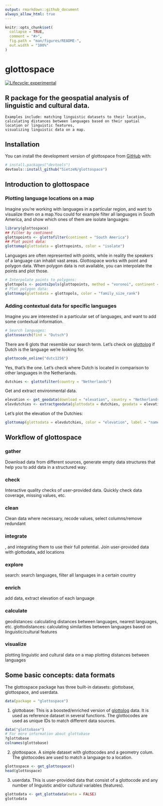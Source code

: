 ```yaml
---
output: rmarkdown::github_document
always_allow_html: true
---
```


<!-- README.md is generated from README.Rmd. Please edit that file -->

```r
knitr::opts_chunk$set(
  collapse = TRUE,
  comment = "#>",
  fig.path = "man/figures/README-",
  out.width = "100%"
)
```



# glottospace

<!-- badges: start -->
[![Lifecycle: experimental](https://img.shields.io/badge/lifecycle-experimental-orange.svg)](https://lifecycle.r-lib.org/articles/stages.html#experimental)
<!-- badges: end -->

## R package for the geospatial analysis of linguistic and cultural data. 
    Examples include: matching linguistic datasets to their location, 
    calculating distances between languages based on their spatial location or linguistic features, 
    visualizing linguistic data on a map.

## Installation

You can install the development version of glottospace from [GitHub](https://github.com/) with:

``` r
# install.packages("devtools")
devtools::install_github("SietzeN/glottospace")
```
## Introduction to glottospace

### Plotting language locations on a map
Imagine you're working with languages in a particular region, and want to visualize them on a map.You could for example filter all languages in South America, and show which ones of them are isolate languages:

```r
library(glottospace)
## Filter by continent
glottopoints <- glottofilter(continent = "South America")
## Plot point data:
glottomap(glottodata = glottopoints, color = "isolate")
```

Languages are often represented with points, while in reality the speakers of a language can inhabit vast areas. Glottospace works with point and polygon data. When polygon data is not available, you can interpolate the points and plot those. 

```r
# Interpolate points to polygons:
glottopols <- points2pols(glottopoints, method = "voronoi", continent = "South America")
# Plot polygon data:
glottomap(glottodata = glottopols, color = "family_size_rank")

```

### Adding contextual data for specific languages

Imagine you are interested in a particular set of languages, and want to add some contextual information.

```r
# Search languages:
glottosearch(find = "Dutsch")
```

There are 6 glots that resemble our search term. Let's check on [glottolog](https://glottolog.org/) if Dutch is the language we're looking for.

```r
glottocode_online("dutc1256")
```

Yes, that's the one. Let's check where Dutch is located in comparison to other languages in the Netherlands. 
```r
dutchies <- glottofilter(country = "Netherlands")
```


Get and extract environmental data. 

```r
elevation <- get_geodata(download = "elevation", country = "Netherlands")
elevdutchies <- extractgeodata(glottodata = dutchies, geodata = elevation)
```
Let's plot the elevation of the Dutchies:

```r
glottomap(glottodata = elevdutchies, color = "elevation", label = "name")
```


## Workflow of glottospace

### gather
Download data from different sources, generate empty data structures that help you to add data in a structured way. 

### check
Interactive quality checks of user-provided data. Quickly check data coverage, missing values, etc. 

### clean
Clean data where necessary, recode values, select columns/remove redundant

### integrate
, and integrating them to use their full potential.
Join user-provided data with glottodata, add locations

### explore
search: search languages, filter all languages in a certain country

### enrich
add data, extract elevation of each language

### calculate
geodistances: calculating distances between languages, nearest languages, etc.
glottodistances: calculating similarities between languages based on linguistic/cultural features

### visualize
plotting linguistic and cultural data on a map
plotting distances between languages




## Some basic concepts: data formats

The glottospace package has three built-in datasets: glottobase, glottospace, and userdata. 

```r
data(package = "glottospace")
```

1. glottobase: This is a boosted/enriched version of [glottolog](https://glottolog.org/) data. It is used as reference dataset in several functions. The glottocodes are used as unique IDs to match different data sources. 
``` r
data("glottobase")
# For more information about glottobase
?glottobase
colnames(glottobase)
```

2. glottospace. A simple dataset with glottocodes and a geometry colum. The glottocodes are used to match a language to a location. 
``` r
glottospace <- get_glottospace()
head(glottospace)
```

3. userdata. This is user-provided data that consist of a glottocode and any number of linguistic and/or cultural variables (features). 
``` r
glottodata <- get_glottodata(meta = FALSE)
glottodata
```



